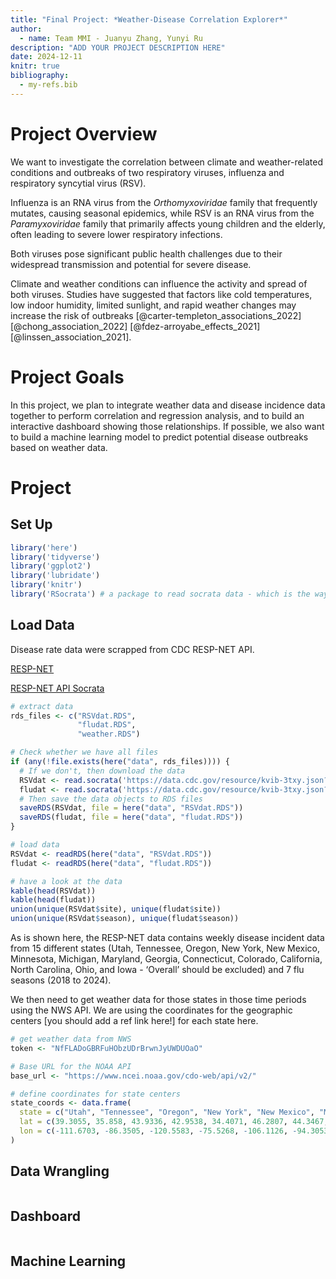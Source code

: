 ```yaml
---
title: "Final Project: *Weather-Disease Correlation Explorer*"
author: 
  - name: Team MMI - Juanyu Zhang, Yunyi Ru
description: "ADD YOUR PROJECT DESCRIPTION HERE"
date: 2024-12-11
knitr: true
bibliography:
  - my-refs.bib
---
```


# Project Overview

We want to investigate the correlation between climate and weather-related conditions and outbreaks of two respiratory viruses, influenza and respiratory syncytial virus (RSV).

Influenza is an RNA virus from the *Orthomyxoviridae* family that frequently mutates, causing seasonal epidemics, while RSV is an RNA virus from the *Paramyxoviridae* family that primarily affects young children and the elderly, often leading to severe lower respiratory infections. 

Both viruses pose significant public health challenges due to their widespread transmission and potential for severe disease.

Climate and weather conditions can influence the activity and spread of both viruses. Studies have suggested that factors like cold temperatures, low indoor humidity, limited sunlight, and rapid weather changes may increase the risk of outbreaks [@carter-templeton_associations_2022] [@chong_association_2022] [@fdez-arroyabe_effects_2021] [@linssen_association_2021].

# Project Goals

In this project, we plan to integrate weather data and disease incidence data together to perform correlation and regression analysis, and to build an interactive dashboard showing those relationships. If possible, we also want to build a machine learning model to predict potential disease outbreaks based on weather data. 

# Project

## Set Up

```r
library('here')
library('tidyverse')
library('ggplot2')
library('lubridate')
library('knitr')
library('RSocrata') # a package to read socrata data - which is the way CDC datasets are stored. see CRAN documentation here: https://cran.r-project.org/web/packages/RSocrata/index.html
```

## Load Data

Disease rate data were scrapped from CDC RESP-NET API.

[RESP-NET](https://data.cdc.gov/Public-Health-Surveillance/Rates-of-Laboratory-Confirmed-RSV-COVID-19-and-Flu/kvib-3txy/about_data)

[RESP-NET API Socrata](https://dev.socrata.com/foundry/data.cdc.gov/kvib-3txy)

```r
# extract data
rds_files <- c("RSVdat.RDS", 
               "fludat.RDS",
               "weather.RDS")

# Check whether we have all files
if (any(!file.exists(here("data", rds_files)))) {
  # If we don't, then download the data
  RSVdat <- read.socrata('https://data.cdc.gov/resource/kvib-3txy.json?surveillance_network=RSV-NET&age_group=Overall&sex=Overall&race_ethnicity=Overall')
  fludat <- read.socrata('https://data.cdc.gov/resource/kvib-3txy.json?surveillance_network=FluSurv-NET&age_group=Overall&sex=Overall&race_ethnicity=Overall')
  # Then save the data objects to RDS files
  saveRDS(RSVdat, file = here("data", "RSVdat.RDS"))
  saveRDS(fludat, file = here("data", "fludat.RDS"))
}

# load data
RSVdat <- readRDS(here("data", "RSVdat.RDS"))
fludat <- readRDS(here("data", "fludat.RDS"))

# have a look at the data
kable(head(RSVdat))
kable(head(fludat))
union(unique(RSVdat$site), unique(fludat$site))
union(unique(RSVdat$season), unique(fludat$season))
```
As is shown here, the RESP-NET data contains weekly disease incident data from 15 different states (Utah, Tennessee, Oregon, New York, New Mexico, Minnesota, Michigan, Maryland, Georgia, Connecticut, Colorado, California, North Carolina, Ohio, and Iowa - 'Overall' should be excluded) and 7 flu seasons (2018 to 2024).

We then need to get weather data for those states in those time periods using the NWS API. We are using the coordinates for the geographic centers [you should add a ref link here!] for each state here. 

```r
# get weather data from NWS
token <- "NfFLADoGBRFuHObzUDrBrwnJyUWDUOaO"

# Base URL for the NOAA API
base_url <- "https://www.ncei.noaa.gov/cdo-web/api/v2/"

# define coordinates for state centers
state_coords <- data.frame(
  state = c("Utah", "Tennessee", "Oregon", "New York", "New Mexico", "Minnesota", "Michigan", "Maryland", "Georgia", "Connecticut", "Colorado", "California", "North Carolina", "Ohio", "Iowa"),
  lat = c(39.3055, 35.858, 43.9336, 42.9538, 34.4071, 46.2807, 44.3467, 39.055, 32.6415, 41.6219, 38.9972, 37.1841, 35.5557, 40.2862, 42.0751),
  lon = c(-111.6703, -86.3505, -120.5583, -75.5268, -106.1126, -94.3053, -85.4102, -76.7909, -83.4426, -72.7273, -105.5478, -119.4696, -79.3877, -82.7937, -93.496)
)
```


## Data Wrangling

```r

```

## Dashboard

```r

```

## Machine Learning

```r

```

